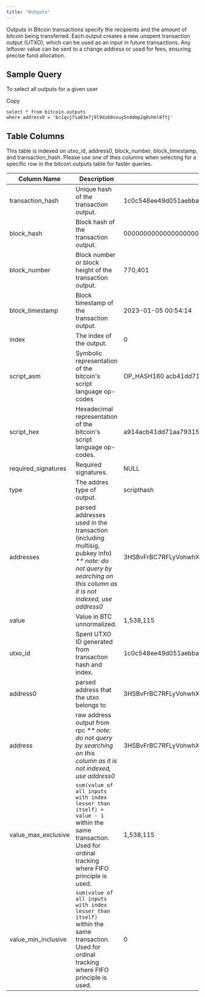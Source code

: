 ```yaml
---
title: "Outputs"
---
```


Outputs in Bitcoin transactions specify the recipients and the amount of bitcoin being transferred. Each output creates a new unspent transaction output (UTXO), which can be used as an input in future transactions. Any leftover value can be sent to a change address or used for fees, ensuring precise fund allocation.

## Sample Query

To select all outputs for a given user

Copy

```
select * from bitcoin.outputs
where address0 = 'bc1qvj7sa83e7j9l9dz60vxuy5n4dmp2q8vhml6ftj'
```

## Table Columns

This table is indexed on utxo\_id, address0, block\_number, block\_timestamp, and transaction\_hash. Please use one of thes columns when selecting for a specific row in the bitcoin.outputs table for faster queries.

| Column Name           | Description                                                                                                                                                         | Example                                                            |
| --------------------- | ------------------------------------------------------------------------------------------------------------------------------------------------------------------- | ------------------------------------------------------------------ |
| transaction\_hash     | Unique hash of the transaction output.                                                                                                                              | 1c0c548ee49d051aebbaa42d25f6e6b87c670bdff09bf043a949121f04b8098f   |
| block\_hash           | Block hash of the transaction output.                                                                                                                               | 00000000000000000001efb1fa7dea83fa8621c369b4bd58c3ae01c43c30c9c5   |
| block\_number         | Block number or block height of the transaction output.                                                                                                             | 770,401                                                            |
| block\_timestamp      | Block timestamp of the transaction output.                                                                                                                          | 2023-01-05 00:54:14                                                |
| index                 | The index of the output.                                                                                                                                            | 0                                                                  |
| script\_asm           | Symbolic representation of the bitcoin's script language op-codes                                                                                                   | OP\_HASH160 acb41dd71aa79315b97d0160a297b1ba976cc903 OP\_EQUAL     |
| script\_hex           | Hexadecimal representation of the bitcoin's script language op-codes.                                                                                               | a914acb41dd71aa79315b97d0160a297b1ba976cc90387                     |
| required\_signatures  | Required signatures.                                                                                                                                                | NULL                                                               |
| type                  | The addres type of output.                                                                                                                                          | scripthash                                                         |
| addresses             | parsed addresses used in the transaction (including multisig, pubkey info) *\*\* note: do not query by searching on this column as it is not indexed, use address0* | 3HSBvFrBC7RFLyVohwhXQu4juAPomuY9XR                                 |
| value                 | Value in BTC unnormalized.                                                                                                                                          | 1,538,115                                                          |
| utxo\_id              | Spent UTXO ID generated from transaction hash and index.                                                                                                            | 1c0c548ee49d051aebbaa42d25f6e6b87c670bdff09bf043a949121f04b8098f:0 |
| address0              | parsed address that the utxo belongs to                                                                                                                             | 3HSBvFrBC7RFLyVohwhXQu4juAPomuY9XR                                 |
| address               | raw address output from rpc *\*\* note: do not query by searching on this column as it is not indexed, use address0*                                                | 3HSBvFrBC7RFLyVohwhXQu4juAPomuY9XR                                 |
| value\_max\_exclusive | `sum(value of all inputs with index lesser than itself) + value - 1` within the same transaction. Used for ordinal tracking where FIFO principle is used.           | 1,538,115                                                          |
| value\_min\_inclusive | `sum(value of all inputs with index lesser than itself) `within the same transaction. Used for ordinal tracking where FIFO principle is used.                       | 0                                                                  |


